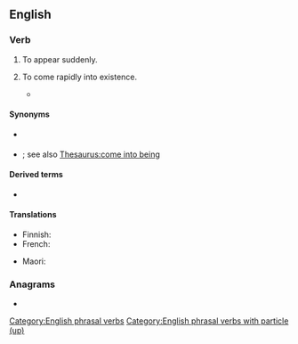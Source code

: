 ==English==

===Verb===
{{en-verb|springs up|springing up|sprang up|sprung up}}

# {{lb|en|intransitive}} To appear suddenly.
# {{lb|en|intransitive|figuratively}} To come rapidly into existence.
#* {{quote-book|lang=en|year=1963|author={{w|Margery Allingham}}|title={{w|The China Governess}}
|chapter=7|url=http://openlibrary.org/works/OL2004261W
|passage=The highway to the East Coast which ran through the borough of Ebbfield had always been a main road and even now, despite the vast garages, the pylons and the gaily painted factory glasshouses which had '''sprung up''' beside it, there still remained an occasional trace of past cultures.}}

====Synonyms====
* {{sense|to appear suddenly}} {{l|en|pop up}}
* {{sense|to come rapidly into existence}} {{l|en|upspring}}; see also [[Thesaurus:come into being]]

====Derived terms====
* {{l|en|springer-up}}

====Translations====
{{trans-top|to come rapidly into existence}}
* Finnish: {{t+|fi|ilmestyä}}
* French: {{t+|fr|pousser}}
{{trans-mid}}
* Maori: {{t|mi|rearea}} {{qualifier|refers to fresh vegetation}}
{{trans-bottom}}

===Anagrams===
* {{anagrams|en|a=ginpprsu|upspring}}

[[Category:English phrasal verbs]]
[[Category:English phrasal verbs with particle (up)]]